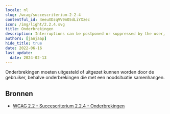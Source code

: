 ```yaml
---
locale: nl
slug: /wcag/succescriterium-2-2-4
contentful_id: 4eeuXDzqVV9mO5dLiYXzec
icon: /img/light/2.2.4.svg
title: Onderbrekingen
description: Interruptions can be postponed or suppressed by the user, except interruptions involving an emergency.  
authors: [janjaap]
hide_title: true
date: 2022-06-16
last_update:
  date: 2024-02-13
---
```


<Hero
  title="Onderbrekingen"
  image="/img/light/2.2.4.svg"
  alt="WCAG 2.2.4 icon"
  prefix="Succescriterium 2.2.4"
  suffix="Niveau AAA"
/>

Onderbrekingen moeten uitgesteld of uitgezet kunnen worden door de gebruiker, behalve onderbrekingen die met een noodsituatie samenhangen.

## Bronnen

- [WCAG 2.2 - Succescriterium 2.2.4 - Onderbrekingen](https://www.w3.org/Translations/WCAG22-nl/#onderbrekingen)
